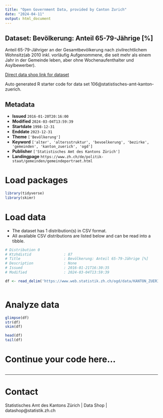 ```yaml
---
title: "Open Government Data, provided by Canton Zurich"
date: "2024-04-11"
output: html_document
---
```


## Dataset: Bevölkerung: Anteil 65-79-Jährige [%]

Anteil 65-79-Jähriger an der Gesamtbevölkerung nach zivilrechtlichem Wohnsitz(ab 2010 inkl. vorläufig Aufgenommene, die seit mehr als einem Jahr in der Gemeinde leben, aber ohne Wochenaufenthalter und Asylbewerber). 

[Direct data shop link for dataset](https://www.zh.ch/de/politik-staat/statistik-daten/datenkatalog.html#/datasets/106@statistisches-amt-kanton-zuerich)

Auto generated R starter code for data set 106@statistisches-amt-kanton-zuerich.

## Metadata

- **Issued** `2016-01-20T20:16:00`
- **Modified** `2024-03-04T13:59:39`
- **Startdate** `1998-12-31`
- **Enddate** `2023-12-31`
- **Theme** `['Bevölkerung']`
- **Keyword** `['alter', 'altersstruktur', 'bevoelkerung', 'bezirke', 'gemeinden', 'kanton_zuerich', 'ogd']`
- **Publisher** `['Statistisches Amt des Kantons Zürich']`
- **Landingpage** `https://www.zh.ch/de/politik-staat/gemeinden/gemeindeportraet.html`


# Load packages

```r

library(tidyverse)
library(skimr)

```

# Load data

-   The dataset has 1 distribution(s) in CSV format.
-   All available CSV distributions are listed below and can be read into a tibble.

```r

# Distribution 0
# Ktzhdistid               : 87
# Title                    : Bevölkerung: Anteil 65-79-Jährige [%]
# Description              : None
# Issued                   : 2016-01-21T16:30:35
# Modified                 : 2024-03-04T13:59:39

df <- read_delim('https://www.web.statistik.zh.ch/ogd/data/KANTON_ZUERICH_89.csv')



```

# Analyze data

```r

glimpse(df)
str(df)
skim(df)

head(df)
tail(df)

```

# Continue your code here...

```r

```

------------------------------------------------------------------------

# Contact

Statistisches Amt des Kantons Zürich | Data Shop | datashop@statistik.zh.ch
